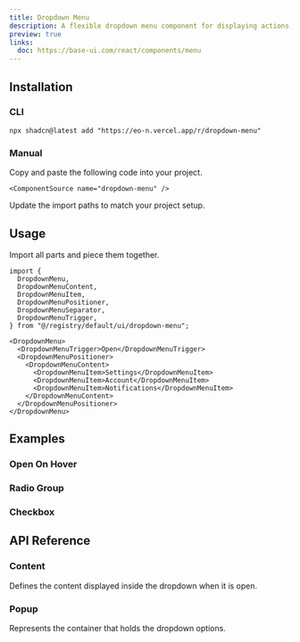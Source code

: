```yaml
---
title: Dropdown Menu
description: A flexible dropdown menu component for displaying actions, links, and selections in a structured way.
preview: true
links:
  doc: https://base-ui.com/react/components/menu
---
```


<ComponentTabs name="dropdown-menu-demo" />

## Installation

### CLI

```package-install
npx shadcn@latest add "https://eo-n.vercel.app/r/dropdown-menu"
```

### Manual

<Steps>

  <Step>
    Copy and paste the following code into your project.

    <ComponentSource name="dropdown-menu" />

  </Step>
  
  <Step>Update the import paths to match your project setup.</Step>

</Steps>

## Usage

Import all parts and piece them together.

```tsx
import {
  DropdownMenu,
  DropdownMenuContent,
  DropdownMenuItem,
  DropdownMenuPositioner,
  DropdownMenuSeparator,
  DropdownMenuTrigger,
} from "@/registry/default/ui/dropdown-menu";
```

```tsx
<DropdownMenu>
  <DropdownMenuTrigger>Open</DropdownMenuTrigger>
  <DropdownMenuPositioner>
    <DropdownMenuContent>
      <DropdownMenuItem>Settings</DropdownMenuItem>
      <DropdownMenuItem>Account</DropdownMenuItem>
      <DropdownMenuItem>Notifications</DropdownMenuItem>
    </DropdownMenuContent>
  </DropdownMenuPositioner>
</DropdownMenu>
```

## Examples

### Open On Hover

<ComponentTabs name="dropdown-menu-hover" />

### Radio Group

<ComponentTabs name="dropdown-menu-radio" />

### Checkbox

<ComponentTabs name="dropdown-menu-checkbox" />

## API Reference

### Content

Defines the content displayed inside the dropdown when it is open.

<AutoTypeTable path="./types/docs/dropdown.ts" name="ContentProps" />

### Popup

Represents the container that holds the dropdown options.

<AutoTypeTable path="./types/docs/dropdown.ts" name="PopupProps" />
